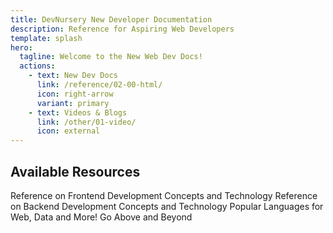 ```yaml
---
title: DevNursery New Developer Documentation
description: Reference for Aspiring Web Developers
template: splash
hero:
  tagline: Welcome to the New Web Dev Docs!
  actions:
    - text: New Dev Docs
      link: /reference/02-00-html/
      icon: right-arrow
      variant: primary
    - text: Videos & Blogs
      link: /other/01-video/
      icon: external
---
```



## Available Resources

<CardGrid stagger>
		<Card title="Frontend Development Concepts" icon="open-book">
			Reference on Frontend Development Concepts and Technology
		</Card>
		<Card title="Backend Development Concepts" icon="open-book">
			Reference on Backend Development Concepts and Technology
		</Card>
		<Card title="Reference for Python, Ruby, PHP" icon="open-book">
			Popular Languages for Web, Data and More!
		</Card>
		<Card title="Databases Concepts and Other Languages" icon="open-book">
			Go Above and Beyond
		</Card>

</CardGrid>
